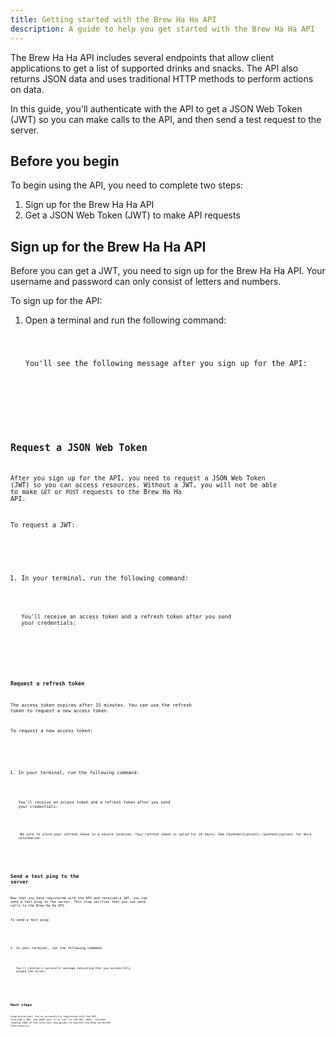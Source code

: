 ```yaml
---
title: Getting started with the Brew Ha Ha API  
description: A guide to help you get started with the Brew Ha Ha API
---
```




The Brew Ha Ha API includes several endpoints that allow client applications to get a list of supported drinks and snacks. The API also returns JSON data and uses traditional HTTP methods to perform actions on data. 

In this guide, you'll authenticate with the API to get a JSON Web Token (JWT) so you can make calls to the API, and then send a test request to the server.

## Before you begin 

To begin using the API, you need to complete two steps:

<Steps>

1. Sign up for the Brew Ha Ha API
2. Get a JSON Web Token (JWT) to make API requests

</Steps>

## Sign up for the Brew Ha Ha API

Before you can get a JWT, you need to sign up for the Brew Ha Ha API. Your username and password can only consist of letters and numbers.

To sign up for the API:

<Steps>

1. Open a terminal and run the following command:   

   <Code code={signup} lang="shellscript" title="signup.sh" />

    You'll see the following message after you sign up for the API:

    <Code code={signup_success} lang="shellscript" title="signup_success.sh" />

</Steps>

## Request a JSON Web Token

After you sign up for the API, you need to request a JSON Web Token (JWT) so you can access resources. Without a JWT, you will not be able to make `GET` or `POST` requests to the Brew Ha Ha API. 

To request a JWT:

<Steps>

1. In your terminal, run the following command:

    <Code code={request_jwt} lang="shellscript" title="request_jwt.sh" />

    You'll receive an access token and a refresh token after you send your credentials:

    <Code code={request_jwt_success} lang="shellscript" title="request_jwt_success.sh" />

</Steps>

### Request a refresh token 

The access token expires after 15 minutes. You can use the refresh token to request a new access token. 

To request a new access token:

<Steps>

1. In your terminal, run the following command:

    <Code code={request_refresh_jwt} lang="shellscript" title="request_refresh_jwt.sh" />

    You'll receive an access token and a refresh token after you send your credentials:

    <Code code={request_refresh_jwt_success} lang="shellscript" title="request_refresh_jwt_success.sh" />

    <Aside type="caution">
    Be sure to store your refresh token in a secure location. Your refresh token is valid for 24 hours. See [Authentication](./authentication) for more information.
    </Aside>

</Steps>

## Send a test ping to the server

Now that you have registered with the API and received a JWT, you can send a test ping to the server. This step verifies that you can send calls to the Brew Ha Ha API. 

To send a test ping:

<Steps>

1. In your terminal, run the following command:

    <Code code={test_ping} lang="shellscript" title="test_ping.sh" />

   You'll receive a successful message indicating that you successfully pinged the server:

   <Code code={test_ping_success} lang="shellscript" title="test_ping_success.sh" />

</Steps>

## Next steps

Congratulations! You've successfully registered with the API, received a JWT, and made your first call to the API. Next, consider reading some of the tutorials and guides to explore the Brew Ha Ha API functionality. 